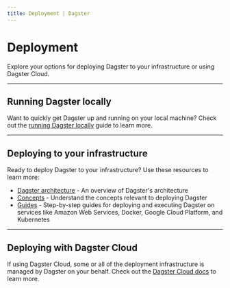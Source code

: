 ```yaml
---
title: Deployment | Dagster
---
```


# Deployment

Explore your options for deploying Dagster to your infrastructure or using Dagster Cloud.

---

## Running Dagster locally

Want to quickly get Dagster up and running on your local machine? Check out the [running Dagster locally](/deployment/guides/running-locally) guide to learn more.

---

## Deploying to your infrastructure

Ready to deploy Dagster to your infrastructure? Use these resources to learn more:

- [Dagster architecture](/deployment/overview) - An overview of Dagster's architecture
- [Concepts](/deployment/concepts) - Understand the concepts relevant to deploying Dagster
- [Guides](/deployment/guides) - Step-by-step guides for deploying and executing Dagster on services like Amazon Web Services, Docker, Google Cloud Platform, and Kubernetes

---

## Deploying with Dagster Cloud

If using Dagster Cloud, some or all of the deployment infrastructure is managed by Dagster on your behalf. Check out the [Dagster Cloud docs](/dagster-cloud) to learn more.
